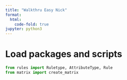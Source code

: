 ```yaml
---
title: "Walkthru Easy Nick"
format:
  html:
    code-fold: true
jupyter: python3
---
```


# Load packages and scripts

```python
from rules import Ruletype, AttributeType, Rule
from matrix import create_matrix


```
